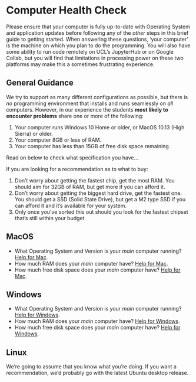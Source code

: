 # Computer Health Check

Please ensure that your computer is fully up-to-date with Operating System and application updates before following any of the *other* steps in this brief guide to getting started. When answering these questions, 'your computer' is the machine on which you plan to do the programming. You will also have some ability to run code remotely on UCL's JupyterHub or on Google Collab, but you will find that limitations in processing power on these two platforms may make this a sometimes frustrating experience.

## General Guidance

We try to support as many different configurations as possible, but there is *no* programming environment that installs and runs seamlessly on *all* computers. However, in our experience the students **most likely to encounter problems** share one or more of the following:

1. Your computer runs Windows 10 Home or older, or MacOS 10.13 (High Sierra) or older.
2. Your computer 8GB or less of RAM.
3. Your computer has less than 15GB of free disk space remaining.

Read on below to check what specification you have...

If you are looking for a recommendation as to what to buy:

1. Don't worry about getting the fastest chip, get the most RAM. You should aim for 32GB of RAM, but get more if you can afford it.
2. Don't worry about getting the biggest hard drive, get the fastest one. You should get a SSD (Solid State Drive), but get a M2 type SSD if you can afford it and it's available for your system.
3. Only once you've sorted this out should you look for the fastest chipset that's still within your budget.

## MacOS

- What Operating System and Version is your _main_ computer running? [Help for Mac](https://support.apple.com/en-gb/HT201260).
- How much RAM does your _main_ computer have? [Help for Mac](https://www.macworld.co.uk/how-to/mac/much-ram-need-more-3793418/).
- How much free disk space does your _main_ computer have? [Help for Mac](https://www.macworld.com/article/2972775/how-to-check-a-mac-free-hard-drive-space.html).

## Windows

- What Operating System and Version is your _main_ computer running? [Help for Windows](https://support.microsoft.com/en-gb/help/13443/windows-which-version-am-i-running).
- How much RAM does your _main_ computer have? [Help for Windows](https://www.howtogeek.com/435644how-to-see-how-much-ram-is-in-your-pc-and-its-speed/).
- How much free disk space does your _main_ computer have? [Help for Windows](https://www.lifewire.com/how-to-check-free-hard-drive-space-in-windows-2619187).

## Linux

We're going to assume that you know what you're doing. If you want a recommendation, we'd probably go with the latest Ubuntu desktop release.
